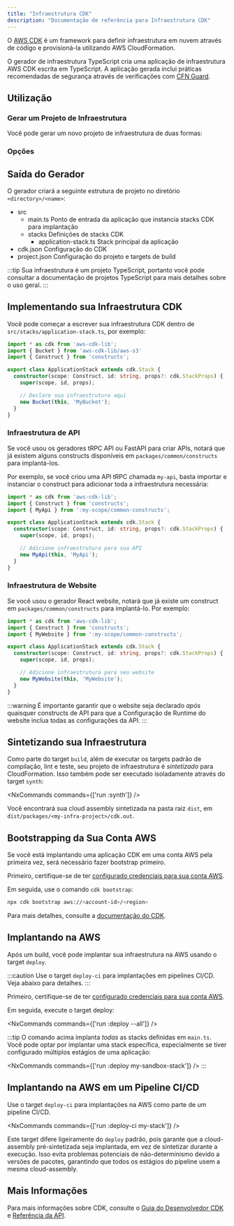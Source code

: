 ```yaml
---
title: "Infraestrutura CDK"
description: "Documentação de referência para Infraestrutura CDK"
---
```





O [AWS CDK](https://docs.aws.amazon.com/cdk/v2/guide/home.html) é um framework para definir infraestrutura em nuvem através de código e provisioná-la utilizando AWS CloudFormation.

O gerador de infraestrutura TypeScript cria uma aplicação de infraestrutura AWS CDK escrita em TypeScript. A aplicação gerada inclui práticas recomendadas de segurança através de verificações com [CFN Guard](https://docs.aws.amazon.com/cfn-guard/latest/ug/what-is-guard.html).

## Utilização

### Gerar um Projeto de Infraestrutura

Você pode gerar um novo projeto de infraestrutura de duas formas:

<RunGenerator generator="ts#infra" />

### Opções

<GeneratorParameters generator="ts#infra" />

## Saída do Gerador

O gerador criará a seguinte estrutura de projeto no diretório `<directory>/<name>`:

<FileTree>

  - src
    - main.ts Ponto de entrada da aplicação que instancia stacks CDK para implantação
    - stacks Definições de stacks CDK
      - application-stack.ts Stack principal da aplicação
  - cdk.json Configuração do CDK
  - project.json Configuração do projeto e targets de build

</FileTree>

:::tip
Sua infraestrutura é um projeto TypeScript, portanto você pode consultar a <Link path="guides/typescript-project">documentação de projetos TypeScript</Link> para mais detalhes sobre o uso geral.
:::

## Implementando sua Infraestrutura CDK

Você pode começar a escrever sua infraestrutura CDK dentro de `src/stacks/application-stack.ts`, por exemplo:

```ts title="src/stacks/application-stack.ts" {9-10}
import * as cdk from 'aws-cdk-lib';
import { Bucket } from 'aws-cdk-lib/aws-s3'
import { Construct } from 'constructs';

export class ApplicationStack extends cdk.Stack {
  constructor(scope: Construct, id: string, props?: cdk.StackProps) {
    super(scope, id, props);

    // Declare sua infraestrutura aqui
    new Bucket(this, 'MyBucket');
  }
}
```

### Infraestrutura de API

Se você usou os geradores <Link path="guides/trpc">tRPC API</Link> ou <Link path="guides/fastapi">FastAPI</Link> para criar APIs, notará que já existem alguns constructs disponíveis em `packages/common/constructs` para implantá-los.

Por exemplo, se você criou uma API tRPC chamada `my-api`, basta importar e instanciar o construct para adicionar toda a infraestrutura necessária:

```ts title="src/stacks/application-stack.ts" {3, 9-10}
import * as cdk from 'aws-cdk-lib';
import { Construct } from 'constructs';
import { MyApi } from ':my-scope/common-constructs';

export class ApplicationStack extends cdk.Stack {
  constructor(scope: Construct, id: string, props?: cdk.StackProps) {
    super(scope, id, props);

    // Adicione infraestrutura para sua API
    new MyApi(this, 'MyApi');
  }
}
```

### Infraestrutura de Website

Se você usou o gerador <Link path="guides/react-website">React website</Link>, notará que já existe um construct em `packages/common/constructs` para implantá-lo. Por exemplo:

```ts title="src/stacks/application-stack.ts" {3, 9-10}
import * as cdk from 'aws-cdk-lib';
import { Construct } from 'constructs';
import { MyWebsite } from ':my-scope/common-constructs';

export class ApplicationStack extends cdk.Stack {
  constructor(scope: Construct, id: string, props?: cdk.StackProps) {
    super(scope, id, props);

    // Adicione infraestrutura para seu website
    new MyWebsite(this, 'MyWebsite');
  }
}
```

:::warning
É importante garantir que o website seja declarado _após_ quaisquer constructs de API para que a <Link path="guides/react-website#runtime-configuration">Configuração de Runtime</Link> do website inclua todas as configurações da API.
:::

## Sintetizando sua Infraestrutura

Como parte do target `build`, além de executar os <Link path="guides/typescript-project#building">targets padrão de compilação, lint e teste</Link>, seu projeto de infraestrutura é _sintetizado_ para CloudFormation. Isso também pode ser executado isoladamente através do target `synth`:

<NxCommands commands={['run <my-infra>:synth']} />

Você encontrará sua cloud assembly sintetizada na pasta raiz `dist`, em `dist/packages/<my-infra-project>/cdk.out`.

## Bootstrapping da Sua Conta AWS

Se você está implantando uma aplicação CDK em uma conta AWS pela primeira vez, será necessário fazer bootstrap primeiro.

Primeiro, certifique-se de ter [configurado credenciais para sua conta AWS](https://docs.aws.amazon.com/sdkref/latest/guide/access.html).

Em seguida, use o comando `cdk bootstrap`:

```bash
npx cdk bootstrap aws://<account-id>/<region>
```

Para mais detalhes, consulte a [documentação do CDK](https://docs.aws.amazon.com/cdk/v2/guide/bootstrapping-env.html).

## Implantando na AWS

Após um build, você pode implantar sua infraestrutura na AWS usando o target `deploy`.

:::caution
Use o target `deploy-ci` para implantações em pipelines CI/CD. Veja abaixo para detalhes.
:::

Primeiro, certifique-se de ter [configurado credenciais para sua conta AWS](https://docs.aws.amazon.com/sdkref/latest/guide/access.html).

Em seguida, execute o target deploy:

<NxCommands commands={['run <my-infra>:deploy --all']} />

:::tip
O comando acima implanta _todas_ as stacks definidas em `main.ts`. Você pode optar por implantar uma stack específica, especialmente se tiver configurado múltiplos estágios de uma aplicação:

<NxCommands commands={['run <my-infra>:deploy my-sandbox-stack']} />
:::

## Implantando na AWS em um Pipeline CI/CD

Use o target `deploy-ci` para implantações na AWS como parte de um pipeline CI/CD.

<NxCommands commands={['run <my-infra>:deploy-ci my-stack']} />

Este target difere ligeiramente do `deploy` padrão, pois garante que a cloud-assembly pré-sintetizada seja implantada, em vez de sintetizar durante a execução. Isso evita problemas potenciais de não-determinismo devido a versões de pacotes, garantindo que todos os estágios do pipeline usem a mesma cloud-assembly.

## Mais Informações

Para mais informações sobre CDK, consulte o [Guia do Desenvolvedor CDK](https://docs.aws.amazon.com/cdk/v2/guide/core_concepts.html) e [Referência da API](https://docs.aws.amazon.com/cdk/api/v2/docs/aws-construct-library.html).